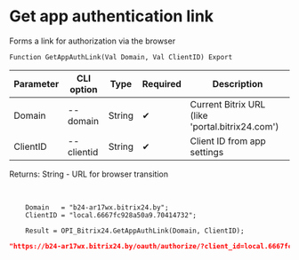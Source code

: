 ﻿---
sidebar_position: 1
---


# Get app authentication link
 Forms a link for authorization via the browser



`Function GetAppAuthLink(Val Domain, Val ClientID) Export`

  | Parameter | CLI option | Type | Required | Description |
  |-|-|-|-|-|
  | Domain | --domain | String | &#x2714; | Current Bitrix URL (like 'portal.bitrix24.com') |
  | ClientID | --clientid | String | &#x2714; | Client ID from app settings |

  
  Returns:  String - URL for browser transition

<br/>




```bsl title="1C:Enterprise/OneScript code example"
    Domain   = "b24-ar17wx.bitrix24.by";
    ClientID = "local.6667fc928a50a9.70414732";

    Result = OPI_Bitrix24.GetAppAuthLink(Domain, ClientID);
```
 



```json title="Result"
"https://b24-ar17wx.bitrix24.by/oauth/authorize/?client_id=local.6667fc928a50a9.70414732"
```
